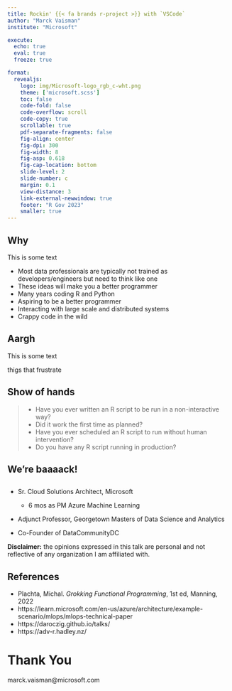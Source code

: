 ```yaml
---
title: Rockin' {{< fa brands r-project >}} with `VSCode`
author: "Marck Vaisman"
institute: "Microsoft"

execute:
  echo: true
  eval: true
  freeze: true

format:
  revealjs:
    logo: img/Microsoft-logo_rgb_c-wht.png
    theme: ['microsoft.scss']
    toc: false
    code-fold: false
    code-overflow: scroll
    code-copy: true
    scrollable: true
    pdf-separate-fragments: false
    fig-align: center
    fig-dpi: 300
    fig-width: 8
    fig-asp: 0.618
    fig-cap-location: bottom
    slide-level: 2
    slide-number: c
    margin: 0.1
    view-distance: 3
    link-external-newwindow: true
    footer: "R Gov 2023"
    smaller: true
---
```


## Why

This is some text

::: notes
-   Most data professionals are typically not trained as developers/engineers but need to think like one
-   These ideas will make you a better programmer
-   Many years coding R and Python
-   Aspiring to be a better programmer
-   Interacting with large scale and distributed systems
-   Crappy code in the wild
:::

## Aargh

This is some text

::: notes
thigs that frustrate
:::


## Show of hands

> -   Have you ever written an R script to be run in a non-interactive way?
> -   Did it work the first time as planned?
> -   Have you ever scheduled an R script to run without human intervention?
> -   Do you have any R script running in production?

## We're baaaack! {background-color="black" background-image="img/dancing.gif"}

## 

-   Sr.
    Cloud Solutions Architect, Microsoft

    -   6 mos as PM Azure Machine Learning

-   Adjunct Professor, Georgetown Masters of Data Science and Analytics

-   Co-Founder of DataCommunityDC

**Disclaimer:** the opinions expressed in this talk are personal and not reflective of any organization I am affiliated with.


## References

-   Plachta, Michal. *Grokking Functional Programming*, 1st ed, Manning, 2022
-   https://learn.microsoft.com/en-us/azure/architecture/example-scenario/mlops/mlops-technical-paper
-   https://daroczig.github.io/talks/
-   https://adv-r.hadley.nz/

# Thank You

marck.vaisman\@microsoft.com


